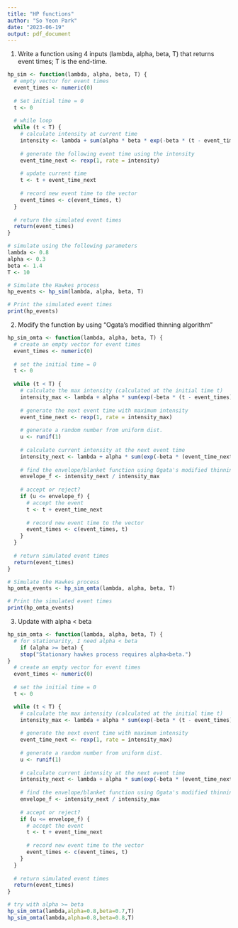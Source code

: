 ```yaml
---
title: "HP functions"
author: "So Yeon Park"
date: "2023-06-19"
output: pdf_document
---
```


1. Write a function using 4 inputs (lambda, alpha, beta, T) that returns event times; T is the end-time.
```r
hp_sim <- function(lambda, alpha, beta, T) {
  # empty vector for event times
  event_times <- numeric(0)
  
  # Set initial time = 0
  t <- 0
  
  # while loop
  while (t < T) {
    # calculate intensity at current time
    intensity <- lambda + sum(alpha * beta * exp(-beta * (t - event_times)))
    
    # generate the following event time using the intensity 
    event_time_next <- rexp(1, rate = intensity)
    
    # update current time
    t <- t + event_time_next
    
    # record new event time to the vector
    event_times <- c(event_times, t)
  }
  
  # return the simulated event times
  return(event_times)
}

# simulate using the following parameters
lambda <- 0.8
alpha <- 0.3
beta <- 1.4
T <- 10

# Simulate the Hawkes process
hp_events <- hp_sim(lambda, alpha, beta, T)

# Print the simulated event times
print(hp_events)

```

2. Modify the function by using "Ogata's modified thinning algorithm"
```r
hp_sim_omta <- function(lambda, alpha, beta, T) {
  # create an empty vector for event times
  event_times <- numeric(0)
  
  # set the initial time = 0
  t <- 0
  
  while (t < T) {
    # calculate the max intensity (calculated at the initial time t)
    intensity_max <- lambda + alpha * sum(exp(-beta * (t - event_times)))
    
    # generate the next event time with maximum intensity
    event_time_next <- rexp(1, rate = intensity_max)
    
    # generate a random number from uniform dist.
    u <- runif(1)
    
    # calculate current intensity at the next event time
    intensity_next <- lambda + alpha * sum(exp(-beta * (event_time_next - event_times)))
    
    # find the envelope/blanket function using Ogata's modified thinning algorithm
    envelope_f <- intensity_next / intensity_max
    
    # accept or reject?
    if (u <= envelope_f) {
      # accept the event
      t <- t + event_time_next
      
      # record new event time to the vector
      event_times <- c(event_times, t)
    }
  }
  
  # return simulated event times
  return(event_times)
}

# Simulate the Hawkes process
hp_omta_events <- hp_sim_omta(lambda, alpha, beta, T)

# Print the simulated event times
print(hp_omta_events)
```

3. Update with alpha < beta
```r
hp_sim_omta <- function(lambda, alpha, beta, T) {
  # for stationarity, I need alpha < beta
    if (alpha >= beta) {
    stop("Stationary hawkes process requires alpha<beta.")
} 
  # create an empty vector for event times
  event_times <- numeric(0)
  
  # set the initial time = 0
  t <- 0

  while (t < T) {
    # calculate the max intensity (calculated at the initial time t)
    intensity_max <- lambda + alpha * sum(exp(-beta * (t - event_times)))
    
    # generate the next event time with maximum intensity
    event_time_next <- rexp(1, rate = intensity_max)
    
    # generate a random number from uniform dist.
    u <- runif(1)
    
    # calculate current intensity at the next event time
    intensity_next <- lambda + alpha * sum(exp(-beta * (event_time_next - event_times)))
    
    # find the envelope/blanket function using Ogata's modified thinning algorithm
    envelope_f <- intensity_next / intensity_max
    
    # accept or reject?
    if (u <= envelope_f) {
      # accept the event
      t <- t + event_time_next
      
      # record new event time to the vector
      event_times <- c(event_times, t)
    }
  }
  
  # return simulated event times
  return(event_times)
}

# try with alpha >= beta
hp_sim_omta(lambda,alpha=0.8,beta=0.7,T)
hp_sim_omta(lambda,alpha=0.8,beta=0.8,T)
```